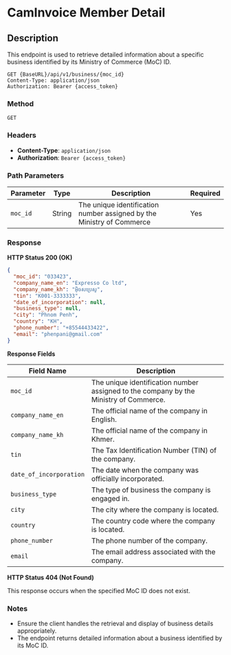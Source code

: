 
# CamInvoice Member Detail

## Description
This endpoint is used to retrieve detailed information about a specific business identified by its Ministry of Commerce (MoC) ID.

```http
GET {BaseURL}/api/v1/business/{moc_id}
Content-Type: application/json
Authorization: Bearer {access_token}
```
### Method 
`GET`

### Headers
- **Content-Type**: `application/json`
- **Authorization**: `Bearer {access_token}`

### Path Parameters

| Parameter | Type   | Description                                                 | Required |
|-----------|--------|-------------------------------------------------------------|----------|
| `moc_id`  | String | The unique identification number assigned by the Ministry of Commerce | Yes      |

### Response

**HTTP Status 200 (OK)**

```json
{
  "moc_id": "033423",
  "company_name_en": "Expresso Co ltd",
  "company_name_kh": "អុិចសប្រេសូ",
  "tin": "K001-3333333",
  "date_of_incorporation": null,
  "business_type": null,
  "city": "Phnom Penh",
  "country": "KH",
  "phone_number": "+85544433422",
  "email": "phenpani@gmail.com"
}
```

**Response Fields**


| Field Name            | Description                                                           |
|-----------------------|-----------------------------------------------------------------------|
| `moc_id`              | The unique identification number assigned to the company by the Ministry of Commerce. |
| `company_name_en`     | The official name of the company in English.                          |
| `company_name_kh`     | The official name of the company in Khmer.                            |
| `tin`                 | The Tax Identification Number (TIN) of the company.                   |
| `date_of_incorporation`| The date when the company was officially incorporated.                |
| `business_type`       | The type of business the company is engaged in.                       |
| `city`                | The city where the company is located.                                |
| `country`             | The country code where the company is located.                        |
| `phone_number`        | The phone number of the company.                                      |
| `email`               | The email address associated with the company.                        |

**HTTP Status 404 (Not Found)**

This response occurs when the specified MoC ID does not exist.

### Notes
- Ensure the client handles the retrieval and display of business details appropriately.
- The endpoint returns detailed information about a business identified by its MoC ID.

